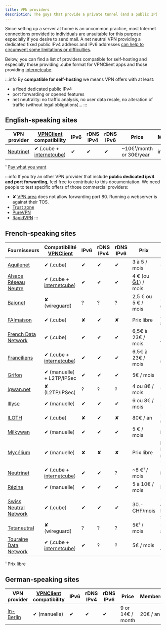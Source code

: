 ```yaml
---
title: VPN providers
description: The guys that provide a private tunnel (and a public IP)
---
```



Since setting up a server at home is an uncommon practice, most Internet connections provided to individuals are unsuitable for this purpose especially if you desire to send mail. A net neutral VPN providing a dedicated fixed public IPv4 address and IPv6 addresses [can help to circumvent some limitations or difficulties](/admin/self_hosting/providers/vpn/vpn_advantage).

Below, you can find a list of providers compatible for self-hosting and especially those providing .cube format for VPNClient apps and those providing [internetcube](https://internetcu.be).

:::info
By **compatible for self-hosting** we means VPN offers with at least:

- a fixed dedicated public IPv4
- port forwarding or opened features
- net neutrality: no traffic analysis, no user data resale, no alteration of traffic (without legal obligations)...
:::

## English-speaking sites

| VPN provider | [VPNClient](https://github.com/labriqueinternet/vpnclient_ynh) compatibility | IPv6 | rDNS IPv4 | rDNS IPv6 | Price | Membership | Net Neutrality |
| ------------ | ---------------------------------------------------------------------------- | ---- | --------- | --------- | ----- | ---------- | -------------- |
| [Neutrinet](https://neutrinet.be/en/vpn) | ✔ (.cube + [internetcube](https://internetcu.be)) | ✔   | ✔         | ✔         | ~10€¹/month or 30€/year | included | <HighlightFFDN/> <HighlightNonProfit/> |

¹ [Pay what you want](https://en.wikipedia.org/wiki/Pay_what_you_want)

:::info
If you try an other VPN provider that include **public dedicated ipv4 and port forwarding**, feel free to contribute to this documentation. We need people to test specific offers of those commercial providers:

- ✘ [VPN area](https://vpnarea.com/front/home/dedicated-ip) does not allow forwarding port 80. Running a webserver is against their TOS.
- [Trust zone](https://trust.zone/fr/order?p=25)
- [PureVPN](https://www.purevpn.fr/ip-vpn-dedie)
- [RapidVPN](https://www.rapidvpn.com/vpn)
:::

## French-speaking sites

| Fournisseurs | Compatibilité [VPNClient](https://github.com/labriqueinternet/vpnclient_ynh) | IPv6 | rDNS IPv4 | rDNS IPv6 | Prix | Adhésion | Neutralité du net |
| ------------ | ----------------------- | ---- | --------- | --------- | ----- | -------------- | -- |
| [Aquilenet](https://www.aquilenet.fr/vpn/)    | ✔ (.cube)               | ✔    | ✔         | ✔         | 3 à 5 / mois | ~15€¹ /an | <HighlightFFDN/> <HighlightNonProfit/> |
| [Alsace Réseau Neutre](https://arn-fai.net/vpn)    | ✔ (.cube + [internetcube](https://internetcu.be))               | ✔    | ✔         | ✔         | 4 € (ou [Ğ1](https://duniter.org/fr/monnaie-libre-g1/)) / mois | 15€ / an | <HighlightFFDN/> <HighlightNonProfit/> |
| [Baionet](https://www.baionet.fr/nos-services/vpn/)    | ✘ (wireguard)               | ?    | ?         | ?         | 2,5 € ou 5 € / mois | 5€ ou 40€ / an | <HighlightFFDN/> <HighlightNonProfit/> |
| [FAImaison](https://www.faimaison.net/services/vpn.html)    | ✔ (.cube)               | ✘   | ✔         | ✘        | Prix libre | 8 ou 16€ / an | <HighlightFFDN/> <HighlightNonProfit/> |
| [French Data Network](https://www.fdn.fr/services/vpn/)    | ✔ (.cube)               | ✔   | ✔         | ✔        | 6,5€ à 23€ / mois | 15 ou 30€ / an | <HighlightFFDN/> <HighlightNonProfit/> |
| [Franciliens](https://www.franciliens.net/acces-internet/vpn/)    | ✔ (.cube + [internetcube](https://internetcu.be))               | ✔   | ✔         | ✔        | 6,5€ à 23€ / mois | 15 ou 30€ / an | <HighlightFFDN/> <HighlightNonProfit/> |
| [Grifon](https://grifon.fr/services/vpn/)    | ✔ (manuelle) + L2TP/IPSec               | ✔   | ✔         | ✔        | 5€ / mois | 15€ / an | <HighlightFFDN/> <HighlightNonProfit/> |
| [Igwan.net](https://igwan.net)    | ✘ (L2TP/IPSec)               | ?    | ?         | ?         | 4 ou 8€ / mois | ? / an | <HighlightFFDN/> <HighlightNonProfit/> |
| [Illyse](https://www.illyse.net/acces-internet-par-vpn/)    | ✔ (manuelle)               | ✔    | ✔         | ✔         | 6 ou 8€ / mois | 20€ / an | <HighlightFFDN/> <HighlightNonProfit/> |
| [ILOTH](https://iloth.net/vpn/)    | ✔ (.cube)               | ✘   | ✔         | ✘        | 80€ / an | 5 à 100€ / an | <HighlightFFDN/> <HighlightNonProfit/> |
| [Milkywan](https://milkywan.fr/prices#popupTunnel)    | ✔ (manuelle)               | ✔    | ✔         |  ✔        | 5 € / mois | incluse | |
| [Mycélium](https://mycelium-fai.org/wiki/documentation/services/vpn)    | ✔ (manuelle)               | ✘    | ✘         | ✘         | Prix libre | incluse<br/>Réservé aux nordistes(FR 59) | <HighlightFFDN/> <HighlightNonProfit/> |
| [Neutrinet](https://neutrinet.be/en/vpn)    | ✔ (.cube + [internetcube](https://internetcu.be))               | ✔    | ✔         | ?         | ~8 €¹ / mois | incluse | <HighlightFFDN/> <HighlightNonProfit/> |
| [Rézine](https://www.rezine.org/acces_internet/tunnels_chiffr%C3%A9s/)    | ✔ (manuelle)               | ✔   | ✔         | ✔        | 5 à 10€ / mois | Prix libre | <HighlightFFDN/> <HighlightNonProfit/> |
| [Swiss Neutral Network](https://www.swissneutral.net/?page_id=31)    | ✔ (.cube)               | ✔    |  ✔        | ✔         | 30.- CHF/mois | 50.- CHF / an<br/>Réservé aux suisses | <HighlightFFDN/> <HighlightNonProfit/> |
| [Tetaneutral](https://tetaneutral.net/adherer/)    | ✘ (wireguard)               | ?    | ?         | ?         | 5€¹ / mois | 5 à 100€¹ / an | <HighlightFFDN/> <HighlightNonProfit/> |
| [Touraine Data Network](https://tdn-fai.net/)    | ✔ (.cube + [internetcube](https://internetcu.be))               | ✔    | ?         | ?         | 5€ / mois | 10 à 20€ / an | <HighlightFFDN/> <HighlightNonProfit/> |

¹ Prix libre

## German-speaking sites

| VPN provider | [VPNClient](https://github.com/labriqueinternet/vpnclient_ynh) compatibility | IPv6 | rDNS IPv4 | rDNS IPv6 | Price | Membership | Net Neutrality |
| ------------ | ----------------------- | ---- | --------- | --------- | ----- | -------------- | --- |
| [In-Berlin](https://in-vpn.de/provider/vpn.html)    | ✔ (manuelle)               | ✔    | ✔         | ✔         | 9 or 14€ / month | 20€ / an | <HighlightNonProfit/> |
